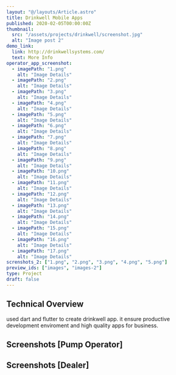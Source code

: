 ```yaml
---
layout: "@/layouts/Article.astro"
title: Drinkwell Mobile Apps
published: 2020-02-05T00:00:00Z
thumbnail:
  src: "/assets/projects/drinkwell/screenshot.jpg"
  alt: "Image post 2"
demo_link:
  link: http://drinkwellsystems.com/
  text: More Info
operator_app_screenshot:
  - imagePath: "1.png"
    alt: "Image Details"
  - imagePath: "2.png"
    alt: "Image Details"
  - imagePath: "3.png"
    alt: "Image Details"
  - imagePath: "4.png"
    alt: "Image Details"
  - imagePath: "5.png"
    alt: "Image Details"
  - imagePath: "6.png"
    alt: "Image Details"
  - imagePath: "7.png"
    alt: "Image Details"
  - imagePath: "8.png"
    alt: "Image Details"
  - imagePath: "9.png"
    alt: "Image Details"
  - imagePath: "10.png"
    alt: "Image Details"
  - imagePath: "11.png"
    alt: "Image Details"
  - imagePath: "12.png"
    alt: "Image Details"
  - imagePath: "13.png"
    alt: "Image Details"
  - imagePath: "14.png"
    alt: "Image Details"
  - imagePath: "15.png"
    alt: "Image Details"
  - imagePath: "16.png"
    alt: "Image Details"
  - imagePath: "17.png"
    alt: "Image Details"
screnshots_2: ["1.png", "2.png", "3.png", "4.png", "5.png"]
preview_ids: ["images", "images-2"]
type: Project
draft: false
---
```



## Technical Overview

used dart and flutter to create drinkwell app. it ensure productive development enviroment and high quality apps for business.

## Screenshots [Pump Operator]

<PhotoViewer
  name="pump-operator-slider"
  images={frontmatter.operator_app_screenshot}
  directory="/assets/projects/drinkwell/pump-operator-app"
  client:only="react"
/>

## Screenshots [Dealer]

<PhotoViewer
  name="dealer-slider"
  images={frontmatter.operator_app_screenshot}
  directory="/assets/projects/drinkwell/pump-operator-app"
  client:only="react"
/>
